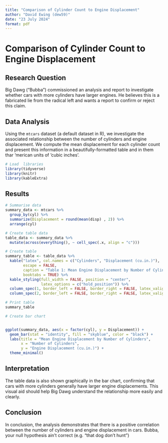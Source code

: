 ```yaml
---
title: "Comparison of Cylinder Count to Engine Displacement"
author: "David Ewing (dew59)"
date: "23 July 2024"
format: pdf
---
```


# Comparison of Cylinder Count to Engine Displacement

## Research Question

Big Dawg ("Bubba") commissioned an analysis and report to investigate whether cars with more cylinders have larger engines. He believes this is a fabricated lie from the radical left and wants a report to confirm or reject this claim. 

## Data Analysis
 
Using the `mtcars` dataset (a default dataset in R), we investigate the associated relationship between the number of cylinders and engine displacement. We compute the mean displacement for each cylinder count and present this information in a beautifully-formatted table and in them thar 'merican units of 'cubic inches'. 
 
```r
# Load  libraries
library(tidyverse)
library(knitr)
library(kableExtra)
```

## Results

```r
# Summarise data
summary_data <- mtcars %>%
  group_by(cyl) %>%
  summarize(Displacement = round(mean(disp) , 2)) %>%
  arrange(cyl)

# Create table data 
table_data <- summary_data %>%
  mutate(across(everything(), ~ cell_spec(.x, align = "c")))

# Create table
summary_table <- table_data %>%
  kable("latex", col.names = c("Cylinders", "Displacement (cu.in.)"), 
        escape = FALSE,
        caption = "Table 1: Mean Engine Displacement by Number of Cylinders.",
        booktabs = TRUE) %>%
  kable_styling(full_width = FALSE, position = "center", 
                latex_options = c("hold_position")) %>%
  column_spec(1, border_left = FALSE, border_right = FALSE, latex_valign = "m", latex_column_spec = "c") %>%
  column_spec(2, border_left = FALSE, border_right = FALSE, latex_valign = "m", latex_column_spec = "c")

# Print table
summary_table
```

```r
# Create bar chart


ggplot(summary_data, aes(x = factor(cyl), y = Displacement)) +
  geom_bar(stat = "identity", fill = "skyblue", color = "black") +
  labs(title = "Mean Engine Displacement by Number of Cylinders",
       x = "Number of Cylinders",
       y = "Engine Displacement (cu.in.)") +
  theme_minimal()
```

## Interpretation
The table data is also shown graphically in the bar chart, confirming that cars with more cylinders generally have larger engine displacements. This visual aid should help Big Dawg understand the relationship more easily and clearly.

## Conclusion
In conclusion, the analysis demonstrates that there is a positive correlation between the number of cylinders and engine displacement in cars. Bubba, your null hypothesis ain't correct (e.g. "that dog don't hunt")\footnote{See the meaning and origin of the phrase: https://english.stackexchange.com/questions/52755/meaning-and-origin-of-that-dog-dont-hunt} 
